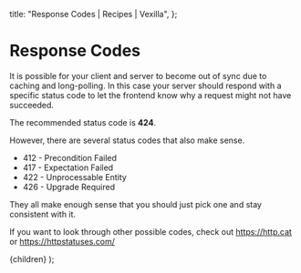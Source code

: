 
  title: "Response Codes | Recipes | Vexilla",
};

# Response Codes

It is possible for your client and server to become out of sync due to caching and long-polling. In this case your server should respond with a specific status code to let the frontend know why a request might not have succeeded.

The recommended status code is **424**.

However, there are several status codes that also make sense.

- 412 - Precondition Failed
- 417 - Expectation Failed
- 422 - Unprocessable Entity
- 426 - Upgrade Required

They all make enough sense that you should just pick one and stay consistent with it.

If you want to look through other possible codes, check out https://http.cat or https://httpstatuses.com/

  <DocumentationLayout meta={meta}>{children}</DocumentationLayout>
);
